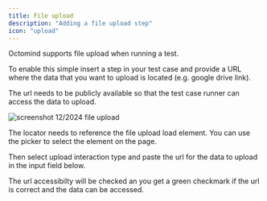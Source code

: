 ```yaml
---
title: File upload
description: "Adding a file upload step"
icon: "upload"
---
```


Octomind supports file upload when running a test.

To enable this simple insert a step in your test case and provide a URL where the data that you want to
upload is located (e.g. google drive link).

The url needs to be publicly available so that the test case runner can access the data to upload.

<Frame caption="screenshot 12/2024 file upload">
  <img src="/images/advanced/upload.png" alt="screenshot 12/2024 file upload" />
</Frame>

The locator needs to reference the file upload load element. You can use the picker to select the element
on the page.

Then select upload interaction type and paste the url for the data to upload in the input field below.

The url accessibilty will be checked an you get a green checkmark if the url is correct and the data can be accessed.
